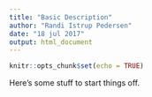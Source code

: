 ```yaml
---
title: "Basic Description"
author: "Randi Istrup Pedersen"
date: "18 jul 2017"
output: html_document
---
```


```r
knitr::opts_chunk$set(echo = TRUE)
```

Here's some stuff to start things off.
